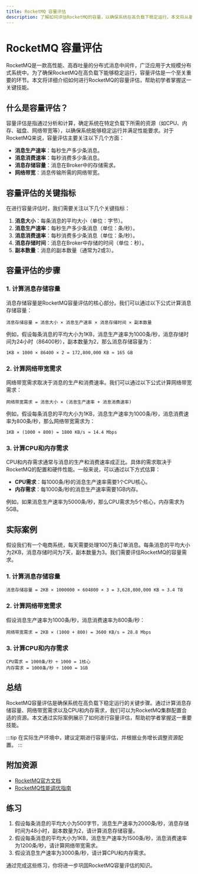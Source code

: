 ```yaml
---
title: RocketMQ 容量评估
description: 了解如何评估RocketMQ的容量，以确保系统在高负载下稳定运行。本文将从基础概念入手，逐步讲解容量评估的方法和实际应用场景。
---
```


# RocketMQ 容量评估

RocketMQ是一款高性能、高吞吐量的分布式消息中间件，广泛应用于大规模分布式系统中。为了确保RocketMQ在高负载下能够稳定运行，容量评估是一个至关重要的环节。本文将详细介绍如何进行RocketMQ的容量评估，帮助初学者掌握这一关键技能。

## 什么是容量评估？

容量评估是指通过分析和计算，确定系统在特定负载下所需的资源（如CPU、内存、磁盘、网络带宽等），以确保系统能够稳定运行并满足性能要求。对于RocketMQ来说，容量评估主要关注以下几个方面：

- **消息生产速率**：每秒生产多少条消息。
- **消息消费速率**：每秒消费多少条消息。
- **消息存储容量**：消息在Broker中的存储需求。
- **网络带宽**：消息传输所需的网络带宽。

## 容量评估的关键指标

在进行容量评估时，我们需要关注以下几个关键指标：

1. **消息大小**：每条消息的平均大小（单位：字节）。
2. **消息生产速率**：每秒生产多少条消息（单位：条/秒）。
3. **消息消费速率**：每秒消费多少条消息（单位：条/秒）。
4. **消息存储时间**：消息在Broker中存储的时间（单位：秒）。
5. **副本数量**：消息的副本数量（通常为2或3）。

## 容量评估的步骤

### 1. 计算消息存储容量

消息存储容量是RocketMQ容量评估的核心部分。我们可以通过以下公式计算消息存储容量：

```
消息存储容量 = 消息大小 × 消息生产速率 × 消息存储时间 × 副本数量
```

例如，假设每条消息的平均大小为1KB，消息生产速率为1000条/秒，消息存储时间为24小时（86400秒），副本数量为2，那么消息存储容量为：

```
1KB × 1000 × 86400 × 2 = 172,800,000 KB ≈ 165 GB
```

### 2. 计算网络带宽需求

网络带宽需求取决于消息的生产和消费速率。我们可以通过以下公式计算网络带宽需求：

```
网络带宽需求 = 消息大小 × (消息生产速率 + 消息消费速率)
```

例如，假设每条消息的平均大小为1KB，消息生产速率为1000条/秒，消息消费速率为800条/秒，那么网络带宽需求为：

```
1KB × (1000 + 800) = 1800 KB/s ≈ 14.4 Mbps
```

### 3. 计算CPU和内存需求

CPU和内存需求通常与消息的生产和消费速率成正比。具体的需求取决于RocketMQ的配置和硬件性能。一般来说，可以通过以下方式估算：

- **CPU需求**：每1000条/秒的消息生产速率需要1个CPU核心。
- **内存需求**：每1000条/秒的消息生产速率需要1GB内存。

例如，如果消息生产速率为5000条/秒，那么CPU需求为5个核心，内存需求为5GB。

## 实际案例

假设我们有一个电商系统，每天需要处理100万条订单消息。每条消息的平均大小为2KB，消息存储时间为7天，副本数量为3。我们需要评估RocketMQ的容量需求。

### 1. 计算消息存储容量

```
消息存储容量 = 2KB × 1000000 × 604800 × 3 = 3,628,800,000 KB ≈ 3.4 TB
```

### 2. 计算网络带宽需求

假设消息生产速率为1000条/秒，消息消费速率为800条/秒：

```
网络带宽需求 = 2KB × (1000 + 800) = 3600 KB/s ≈ 28.8 Mbps
```

### 3. 计算CPU和内存需求

```
CPU需求 = 1000条/秒 ÷ 1000 = 1核心
内存需求 = 1000条/秒 ÷ 1000 = 1GB
```

## 总结

RocketMQ容量评估是确保系统在高负载下稳定运行的关键步骤。通过计算消息存储容量、网络带宽需求以及CPU和内存需求，我们可以为RocketMQ集群配置合适的资源。本文通过实际案例展示了如何进行容量评估，帮助初学者掌握这一重要技能。

:::tip
在实际生产环境中，建议定期进行容量评估，并根据业务增长调整资源配置。
:::

## 附加资源

- [RocketMQ官方文档](https://rocketmq.apache.org/docs/)
- [RocketMQ性能调优指南](https://rocketmq.apache.org/docs/performance-tuning/)

## 练习

1. 假设每条消息的平均大小为500字节，消息生产速率为2000条/秒，消息存储时间为48小时，副本数量为2，请计算消息存储容量。
2. 假设每条消息的平均大小为1KB，消息生产速率为1500条/秒，消息消费速率为1200条/秒，请计算网络带宽需求。
3. 假设消息生产速率为3000条/秒，请计算CPU和内存需求。

通过完成这些练习，你将进一步巩固RocketMQ容量评估的知识。
